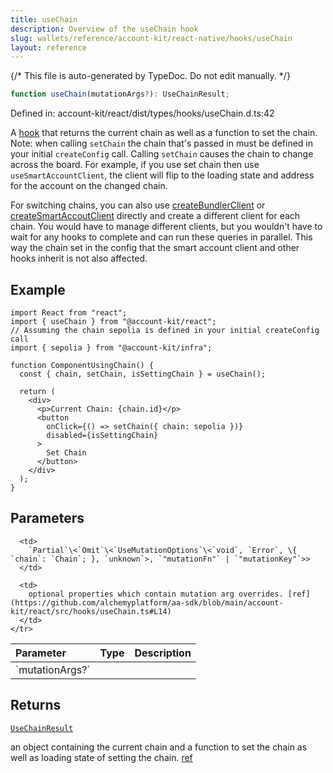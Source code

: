 ```yaml
---
title: useChain
description: Overview of the useChain hook
slug: wallets/reference/account-kit/react-native/hooks/useChain
layout: reference
---
```


{/* This file is auto-generated by TypeDoc. Do not edit manually. */}

```ts
function useChain(mutationArgs?): UseChainResult;
```

Defined in: account-kit/react/dist/types/hooks/useChain.d.ts:42

A [hook](https://github.com/alchemyplatform/aa-sdk/blob/main/account-kit/react/src/hooks/useChain.ts) that returns the current chain as well as a function to set the chain.
Note: when calling `setChain` the chain that's passed in must be defined in
your initial `createConfig` call. Calling `setChain` causes the chain to change across the board. For example, if you use set chain then use `useSmartAccountClient`, the client will flip to the loading state and address for the account on the changed chain.

For switching chains, you can also use [createBundlerClient](https://www.alchemy.com/docs/wallets/reference/aa-sdk/core/functions/createBundlerClient#createbundlerclient) or [createSmartAccoutClient](https://www.alchemy.com/docs/wallets/reference/aa-sdk/core/functions/createSmartAccountClient) directly and create a different client for each chain. You would have to manage different clients, but you wouldn't have to wait for any hooks to complete and can run these queries in parallel. This way the chain set in the config that the smart account client and other hooks inherit is not also affected.

## Example

```tsx twoslash
import React from "react";
import { useChain } from "@account-kit/react";
// Assuming the chain sepolia is defined in your initial createConfig call
import { sepolia } from "@account-kit/infra";

function ComponentUsingChain() {
  const { chain, setChain, isSettingChain } = useChain();

  return (
    <div>
      <p>Current Chain: {chain.id}</p>
      <button
        onClick={() => setChain({ chain: sepolia })}
        disabled={isSettingChain}
      >
        Set Chain
      </button>
    </div>
  );
}
```

## Parameters

<table>
  <thead>
    <tr>
      <th align="left">Parameter</th>
      <th align="left">Type</th>
      <th align="left">Description</th>
    </tr>
  </thead>

  <tbody>
    <tr>
      <td>
        `mutationArgs?`
      </td>

      <td>
        `Partial`\<`Omit`\<`UseMutationOptions`\<`void`, `Error`, \{ `chain`: `Chain`; }, `unknown`>, `"mutationFn"` | `"mutationKey"`>>
      </td>

      <td>
        optional properties which contain mutation arg overrides. [ref](https://github.com/alchemyplatform/aa-sdk/blob/main/account-kit/react/src/hooks/useChain.ts#L14)
      </td>
    </tr>

  </tbody>
</table>

## Returns

[`UseChainResult`](../interfaces/UseChainResult.mdx)

an object containing the current chain and a function to set the chain as well as loading state of setting the chain. [ref](https://github.com/alchemyplatform/aa-sdk/blob/main/account-kit/react/src/hooks/useChain.ts#L16)
